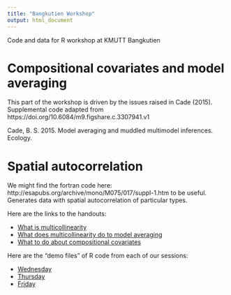 ```yaml
---
title: "Bangkutien Workshop"
output: html_document
---
```

Code and data for R workshop at KMUTT Bangkutien

# Compositional covariates and model averaging

This part of the workshop is driven by the issues raised in Cade (2015). Supplemental code adapted from https://doi.org/10.6084/m9.figshare.c.3307941.v1

Cade, B. S.  2015.  Model averaging and muddled multimodel inferences.  Ecology.

# Spatial autocorrelation

We might find the fortran code here: http://esapubs.org/archive/mono/M075/017/suppl-1.htm
to be useful. Generates data with spatial autocorrelation of particular types.

Here are the links to the handouts:

- [What is multicollinearity](multicollinearity.html)
- [What does multicollinearity do to model averaging](model_averaging.html)
- [What to do about compositional covariates](compositional_covariates.html)

Here are the "demo files" of R code from each of our sessions:

- [Wednesday](R/demo_wed.R)
- [Thursday](R/demo_thursday.R)
- [Friday](R/demo_friday.R)